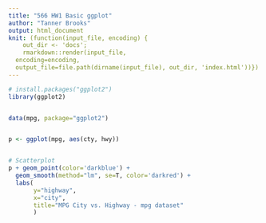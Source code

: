 ```yaml
---
title: "566 HW1 Basic ggplot"
author: "Tanner Brooks"
output: html_document
knit: (function(input_file, encoding) {
    out_dir <- 'docs';
    rmarkdown::render(input_file,
  encoding=encoding,
  output_file=file.path(dirname(input_file), out_dir, 'index.html'))})
---
```





```r
# install.packages("ggplot2")
library(ggplot2)


data(mpg, package="ggplot2")


p <- ggplot(mpg, aes(cty, hwy))


# Scatterplot
p + geom_point(color='darkblue') + 
  geom_smooth(method="lm", se=T, color='darkred') +
  labs( 
       y="highway", 
       x="city", 
       title="MPG City vs. Highway - mpg dataset"
       )
```


